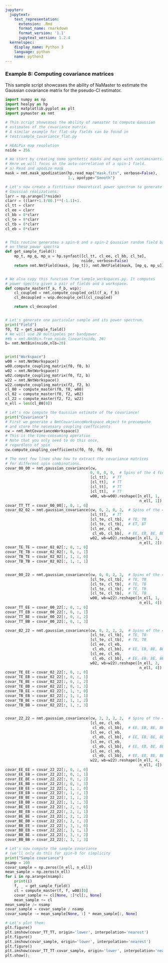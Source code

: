 ```yaml
---
jupyter:
  jupytext:
    text_representation:
      extension: .Rmd
      format_name: rmarkdown
      format_version: '1.1'
      jupytext_version: 1.2.4
  kernelspec:
    display_name: Python 3
    language: python
    name: python3
---
```


### Example 8: Computing covariance matrices


This sample script showcases the ability of NaMaster to estimate the Gaussian covariance matrix for the pseudo-Cl estimator.

```python
import numpy as np
import healpy as hp
import matplotlib.pyplot as plt
import pymaster as nmt

# This script showcases the ability of namaster to compute Gaussian
# estimates of the covariance matrix.
# A similar example for flat-sky fields can be found in
# test/sample_covariance_flat.py

# HEALPix map resolution
nside = 256

# We start by creating some synthetic masks and maps with contaminants.
# Here we will focus on the auto-correlation of a spin-1 field.
# a) Read and apodize mask
mask = nmt.mask_apodization(hp.read_map("mask.fits", verbose=False),
                            1., apotype="Smooth")

# Let's now create a fictitious theoretical power spectrum to generate
# Gaussian realizations:
larr = np.arange(3*nside)
clarr = ((larr+1.)/80.)**(-1.1)+1.
cl_tt = clarr
cl_ee = clarr
cl_bb = 0*clarr
cl_te = 0*clarr
cl_tb = 0*clarr
cl_eb = 0*clarr


# This routine generates a spin-0 and a spin-2 Gaussian random field based
# on these power spectra
def get_sample_field():
    mp_t, mp_q, mp_u = hp.synfast([cl_tt, cl_ee, cl_bb, cl_te],
                                  nside, verbose=False)
    return nmt.NmtField(mask, [mp_t]), nmt.NmtField(mask, [mp_q, mp_u])


# We also copy this function from sample_workspaces.py. It computes
# power spectra given a pair of fields and a workspace.
def compute_master(f_a, f_b, wsp):
    cl_coupled = nmt.compute_coupled_cell(f_a, f_b)
    cl_decoupled = wsp.decouple_cell(cl_coupled)

    return cl_decoupled


# Let's generate one particular sample and its power spectrum.
print("Field")
f0, f2 = get_sample_field()
# We will use 20 multipoles per bandpower.
##b = nmt.NmtBin.from_nside_linear(nside, 20)
b= nmt.NmtBin(nside,nlb=20)


print("Workspace")
w00 = nmt.NmtWorkspace()
w00.compute_coupling_matrix(f0, f0, b)
w02 = nmt.NmtWorkspace()
w02.compute_coupling_matrix(f0, f2, b)
w22 = nmt.NmtWorkspace()
w22.compute_coupling_matrix(f2, f2, b)
cl_00 = compute_master(f0, f0, w00)
cl_02 = compute_master(f0, f2, w02)
cl_22 = compute_master(f2, f2, w22)
n_ell = len(cl_00[0])

# Let's now compute the Gaussian estimate of the covariance!
print("Covariance")
# First we generate a NmtCovarianceWorkspace object to precompute
# and store the necessary coupling coefficients
cw = nmt.NmtCovarianceWorkspace()
# This is the time-consuming operation
# Note that you only need to do this once,
# regardless of spin
cw.compute_coupling_coefficients(f0, f0, f0, f0)

# The next few lines show how to extract the covariance matrices
# for different spin combinations.
covar_00_00 = nmt.gaussian_covariance(cw,
                                      0, 0, 0, 0,  # Spins of the 4 fields
                                      [cl_tt],  # TT
                                      [cl_tt],  # TT
                                      [cl_tt],  # TT
                                      [cl_tt],  # TT
                                      w00, wb=w00).reshape([n_ell, 1,
                                                            n_ell, 1])
covar_TT_TT = covar_00_00[:, 0, :, 0]
covar_02_02 = nmt.gaussian_covariance(cw, 0, 2, 0, 2,  # Spins of the 4 fields
                                      [cl_tt],  # TT
                                      [cl_te, cl_tb],  # TE, TB
                                      [cl_te, cl_tb],  # ET, BT
                                      [cl_ee, cl_eb,
                                       cl_eb, cl_bb],  # EE, EB, BE, BB
                                      w02, wb=w02).reshape([n_ell, 2,
                                                            n_ell, 2])
covar_TE_TE = covar_02_02[:, 0, :, 0]
covar_TE_TB = covar_02_02[:, 0, :, 1]
covar_TB_TE = covar_02_02[:, 1, :, 0]
covar_TB_TB = covar_02_02[:, 1, :, 1]


covar_00_22 = nmt.gaussian_covariance(cw, 0, 0, 2, 2,  # Spins of the 4 fields
                                      [cl_te, cl_tb],  # TE, TB
                                      [cl_te, cl_tb],  # TE, TB
                                      [cl_te, cl_tb],  # TE, TB
                                      [cl_te, cl_tb],  # TE, TB
                                      w00, wb=w22).reshape([n_ell, 1,
                                                            n_ell, 4])
covar_TT_EE = covar_00_22[:, 0, :, 0]
covar_TT_EB = covar_00_22[:, 0, :, 1]
covar_TT_BE = covar_00_22[:, 0, :, 2]
covar_TT_BB = covar_00_22[:, 0, :, 3]

covar_02_22 = nmt.gaussian_covariance(cw, 0, 2, 2, 2,  # Spins of the 4 fields
                                      [cl_te, cl_tb],  # TE, TB
                                      [cl_te, cl_tb],  # TE, TB
                                      [cl_ee, cl_eb,
                                       cl_eb, cl_bb],  # EE, EB, BE, BB
                                      [cl_ee, cl_eb,
                                       cl_eb, cl_bb],  # EE, EB, BE, BB
                                      w02, wb=w22).reshape([n_ell, 2,
                                                            n_ell, 4])
covar_TE_EE = covar_02_22[:, 0, :, 0]
covar_TE_EB = covar_02_22[:, 0, :, 1]
covar_TE_BE = covar_02_22[:, 0, :, 2]
covar_TE_BB = covar_02_22[:, 0, :, 3]
covar_TB_EE = covar_02_22[:, 1, :, 0]
covar_TB_EB = covar_02_22[:, 1, :, 1]
covar_TB_BE = covar_02_22[:, 1, :, 2]
covar_TB_BB = covar_02_22[:, 1, :, 3]


covar_22_22 = nmt.gaussian_covariance(cw, 2, 2, 2, 2,  # Spins of the 4 fields
                                      [cl_ee, cl_eb,
                                       cl_eb, cl_bb],  # EE, EB, BE, BB
                                      [cl_ee, cl_eb,
                                       cl_eb, cl_bb],  # EE, EB, BE, BB
                                      [cl_ee, cl_eb,
                                       cl_eb, cl_bb],  # EE, EB, BE, BB
                                      [cl_ee, cl_eb,
                                       cl_eb, cl_bb],  # EE, EB, BE, BB
                                      w22, wb=w22).reshape([n_ell, 4,
                                                            n_ell, 4])
covar_EE_EE = covar_22_22[:, 0, :, 0]
covar_EE_EB = covar_22_22[:, 0, :, 1]
covar_EE_BE = covar_22_22[:, 0, :, 2]
covar_EE_BB = covar_22_22[:, 0, :, 3]
covar_EB_EE = covar_22_22[:, 1, :, 0]
covar_EB_EB = covar_22_22[:, 1, :, 1]
covar_EB_BE = covar_22_22[:, 1, :, 2]
covar_EB_BB = covar_22_22[:, 1, :, 3]
covar_BE_EE = covar_22_22[:, 2, :, 0]
covar_BE_EB = covar_22_22[:, 2, :, 1]
covar_BE_BE = covar_22_22[:, 2, :, 2]
covar_BE_BB = covar_22_22[:, 2, :, 3]
covar_BB_EE = covar_22_22[:, 3, :, 0]
covar_BB_EB = covar_22_22[:, 3, :, 1]
covar_BB_BE = covar_22_22[:, 3, :, 2]
covar_BB_BB = covar_22_22[:, 3, :, 3]

# Let's now compute the sample covariance
# (we'll only do this for spin-0 for simplicity
print("Sample covariance")
nsamp = 100
covar_sample = np.zeros([n_ell, n_ell])
mean_sample = np.zeros(n_ell)
for i in np.arange(nsamp):
    print(i)
    f, _ = get_sample_field()
    cl = compute_master(f, f, w00)[0]
    covar_sample += cl[None, :]*cl[:, None]
    mean_sample += cl
mean_sample /= nsamp
covar_sample = covar_sample / nsamp
covar_sample -= mean_sample[None, :] * mean_sample[:, None]

# Let's plot them:
plt.figure()
plt.imshow(covar_TT_TT, origin='lower', interpolation='nearest')
plt.figure()
plt.imshow(covar_sample, origin='lower', interpolation='nearest')
plt.figure()
plt.imshow(covar_TT_TT-covar_sample, origin='lower', interpolation='nearest')
plt.show();
```

```python

```
